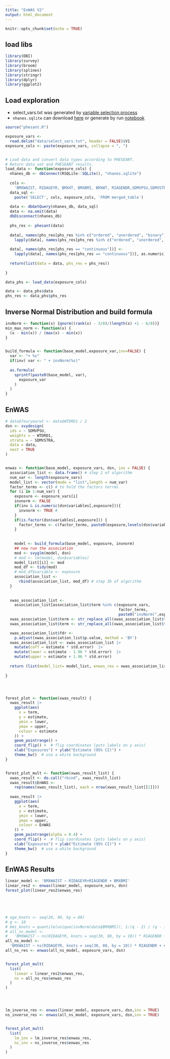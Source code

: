 ```yaml
---
title: "EnWAS V2"
output: html_document
---
```


```r
knitr::opts_chunk$set(echo = TRUE)
```

## load libs
```r
library(DBI)
library(survey)
library(broom)
library(splines)
library(stringr)
library(dplyr)
library(ggplot2)

```

## Load exploration

- select_vars.txt was generated by [variable selection process](https://ccb-hms.github.io/Imputation/diet_var_selection.html)
- `nhanes.sqlite` can download [here](https://github.com/ccb-hms/Imputation/blob/main/nhanes.sqlite) or generate by run [notebook](https://ccb-hms.github.io/Imputation/nhanes_exploratory.html)

```r
source("phesant.R")

exposure_vars <-
  read.delim("data/select_vars.txt", header = FALSE)$V1
exposure_cols <- paste(exposure_vars, collapse = ", ")


# Load data and convert data types according to PHESEANT.
# Return data set and PHESEANT results.
load_data <- function(exposure_cols) {
  nhanes_db <- dbConnect(RSQLite::SQLite(), "nhanes.sqlite")
  
  cols <-
    'BMXWAIST, RIDAGEYR, BMXHT, BMXBMI, BMXWT, RIAGENDR,SDMVPSU,SDMVSTRA, years,'
  data_sql <-
    paste('SELECT', cols, exposure_cols, 'FROM merged_table')
  
  data <- dbGetQuery(nhanes_db, data_sql)
  data <- na.omit(data)
  dbDisconnect(nhanes_db)
  
  phs_res <- phesant(data)
  
  data[, names(phs_res[phs_res %in% c("ordered", "unordered", "binary")])] <-
    lapply(data[, names(phs_res[phs_res %in% c("ordered", "unordered", "binary")])], as.factor)
  
  data[, names(phs_res[phs_res == "continuous"])] <-
    lapply(data[, names(phs_res[phs_res == "continuous"])], as.numeric)
  
  return(list(data = data, phs_res = phs_res))
  
}

data_phs <- load_data(exposure_cols)

data <- data_phs$data
phs_res <- data_phs$phs_res

```


## Inverse Normal Distribution and build formula

```r
invNorm <- function(x) {qnorm((rank(x) - 3/8)/(length(x) +1 - 6/8))}
min_max_norm <- function(x) {
  (x - min(x)) / (max(x) - min(x))
}


build_formula <- function(base_model,exposure_var,inv=FALSE) {
  var <- "+ %s"
  if(inv) var <- " + invNorm(%s)" 
  
  as.formula(
    sprintf(paste0(base_model, var),
      exposure_var
    )
  )
}


```



## EnWAS

```r

# data$fouryearwt <- data$WTDRD1 / 2
dsn <- svydesign(
  ids = ~ SDMVPSU,
  weights = ~ WTDRD1,
  strata = ~ SDMVSTRA,
  data = data,
  nest = TRUE
)


enwas <- function(base_model, exposure_vars, dsn, inv = FALSE) {
  association_list <- data.frame() # step 2 of algorithm
  num_var <- length(exposure_vars)
  model_list <- vector(mode = "list",length = num_var)
  factor_terms <- c() # to hold the factors terrms
  for (i in 1:num_var) {
    exposure <- exposure_vars[i]
    invnorm <- FALSE
    if(inv & is.numeric(dsn$variables[,exposure])){
      invnorm <- TRUE #
    } 
    if(is.factor(dsn$variables[,exposure])) {
      factor_terms <- c(factor_terms, paste0(exposure,levels(dsn$variables[,exposure])))
    }
      
                        
    model <- build_formula(base_model, exposure, invnorm)
    ## now run the association
    mod <- svyglm(model, dsn)
    # mod <- lm(model, dsn$variables)
    model_list[[i]] <- mod
    mod_df <- tidy(mod)
    # mod_df$variable <- exposure
    association_list <-
      rbind(association_list, mod_df) # step 3b of algorithm
  }
  
  
  xwas_association_list <-
    association_list[association_list$term %in% c(exposure_vars,
                                                  factor_terms,
                                                  paste0("invNorm(",exposure_vars,")")),]
  xwas_association_list$term <- str_replace_all(xwas_association_list$term, "invNorm", "")
  xwas_association_list$term <- str_replace_all(xwas_association_list$term, "[[:punct:]]", "")

  xwas_association_list$fdr <-
    p.adjust(xwas_association_list$p.value, method = 'BY')
  xwas_association_list <- xwas_association_list |>
    mutate(coff = estimate * std.error)  |>
    mutate(lower = estimate - 1.96 * std.error)  |>
    mutate(upper = estimate + 1.96 * std.error)
  
  return (list(model_list= model_list, enwas_res = xwas_association_list))
  
}




forest_plot <- function(xwas_result) {
  xwas_result |>
    ggplot(aes(
      x = term,
      y = estimate,
      ymin = lower,
      ymax = upper,
      colour = estimate
    )) +
    geom_pointrange() +
    coord_flip() +  # flip coordinates (puts labels on y axis)
    xlab("Exposures") + ylab("Estimate (95% CI)") +
    theme_bw()  # use a white background
}


forest_plot_mult <- function(xwas_result_list) {
  xwas_result <- do.call("rbind", xwas_result_list)
  xwas_result$EnWAS <-
    rep(names(xwas_result_list), each = nrow(xwas_result_list[[1]]))
  
  xwas_result |>
    ggplot(aes(
      x = term,
      y = estimate,
      ymin = lower,
      ymax = upper,
      colour = EnWAS
    )) +
    geom_pointrange(alpha = 0.4) +
    coord_flip() +  # flip coordinates (puts labels on y axis)
    xlab("Exposures") + ylab("Estimate (95% CI)") +
    theme_bw()  # use a white background
}


```


## EnWAS Results

```r

linear_model <- 'BMXWAIST ~ RIDAGEYR+RIAGENDR + BMXBMI'
linear_res2 <- enwas(linear_model, exposure_vars, dsn)
forest_plot(linear_res2$enwas_res)





# age_knots <- seq(20, 90, by = 80)
# q <- 10
# bmi_knots = quantile(unique(invNorm(data$BMXBMI)), 1:(q - 2) / (q - 1))
# all_ns_model <-
#   'BMXWAIST ~ ns(RIDAGEYR, knots = seq(30, 80, by = 10)) * RIAGENDR + ns(BMXBMI,knots = seq(30, 80, by = 10)) + ns(BMXWT) + ns(BMXHT, knots = seq(40, 200, by = 10))'
all_ns_model <-
  'BMXWAIST ~ ns(RIDAGEYR, knots = seq(30, 80, by = 10)) * RIAGENDR + ns(BMXBMI,knots = seq(30, 80, by = 10))'
all_ns_res <- enwas(all_ns_model, exposure_vars, dsn)


forest_plot_mult(
  list(
    linear = linear_res2$enwas_res,
    ns = all_ns_res$enwas_res
  )
)




lm_inverse_res <- enwas(linear_model, exposure_vars, dsn,inv = TRUE)
ns_inverse_res <- enwas(all_ns_model, exposure_vars, dsn,inv = TRUE)


forest_plot_mult(
  list(
    lm_inv = lm_inverse_res$enwas_res,
    ns_inv = ns_inverse_res$enwas_res
  )
)
  
```
